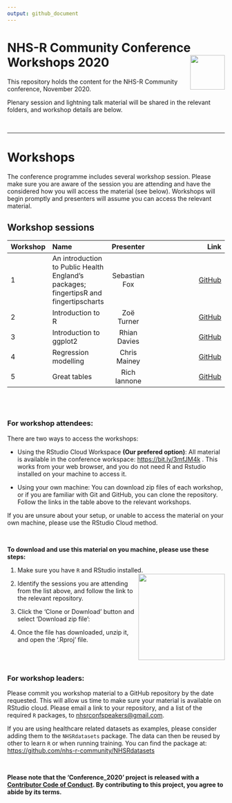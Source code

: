 ```yaml
---
output: github_document
---
```


# NHS-R Community Conference Workshops 2020 <a href='https://nhsrcommunity.com/'><img src="man/figures/logo.png" align="right" height="80"/></a>

This repository holds the content for the NHS-R Community conference, November 2020.

Plenary session and lightning talk material will be shared in the relevant folders, and workshop details are below.

<br>

------------------------------------------------------------------------

# Workshops

The conference programme includes several workshop session. Please make sure you are aware of the session you are attending and have the considered how you will access the material (see below). Workshops will begin promptly and presenters will assume you can access the relevant material.

## Workshop sessions

| Workshop | Name | Presenter | Link|
|----------|:-----------------------------------|:------------------------------:|-------------------------------------------------------------------------------:|
| 1        | An introduction to Public Health England’s packages; fingertipsR and fingertipscharts | Sebastian Fox | [GitHub](https://github.com/sebastian-fox/NHSR_fingertips)|
| 2        | Introduction to R | Zoë Turner | [GitHub](https://github.com/nhs-r-community/intro_r) |
| 3 | Introduction to ggplot2 | Rhian Davies | [GitHub](https://github.com/jumpingrivers/nhs-ggplot2) |
| 4 | Regression modelling | Chris Mainey | [GitHub](https://github.com/chrismainey/Regression_Modelling_NHSR)
| 5 | Great tables | Rich Iannone | [GitHub](https://github.com/rich-iannone/gt-workshop-2020)

<br><br>

### For workshop attendees:

There are two ways to access the workshops:

-   Using the RStudio Cloud Workspace **(Our prefered option)**: All material is available in the conference workspace: <https://bit.ly/3mfJM4k> . This works from your web browser, and you do not need R and Rstudio installed on your machine to access it.

-   Using your own machine: You can download zip files of each workshop, or if you are familiar with Git and GitHub, you can clone the repository. Follow the links in the table above to the relevant workshops.

If you are unsure about your setup, or unable to access the material on your own machine, please use the RStudio Cloud method.

<br>

**To download and use this material on you machine, please use these steps:**

1.  Make sure you have `R` and RStudio installed. <img src="man/figures/dwn_clone.png" align="right" height="200"/>

2.  Identify the sessions you are attending from the list above, and follow the link to the relevant repository.

3.  Click the 'Clone or Download' button and select 'Download zip file':

4.  Once the file has downloaded, unzip it, and open the '.Rproj' file.

<br><br>

### For workshop leaders:

Please commit you workshop material to a GitHub repository by the date requested. This will allow us time to make sure your material is available on RStudio cloud. Please email a link to your repository, and a list of the required `R` packages, to [nhsrconfspeakers\@gmail.com](mailto:nhsrconfspeakers@gmail).

If you are using healthcare related datasets as examples, please consider adding them to the `NHSRdatasets` package. The data can then be reused by other to learn `R` or when running training. You can find the package at: <https://github.com/nhs-r-community/NHSRdatasets>

<br>

**Please note that the 'Conference\_2020' project is released with a [Contributor Code of Conduct](CODE_OF_CONDUCT.md). By contributing to this project, you agree to abide by its terms.**
